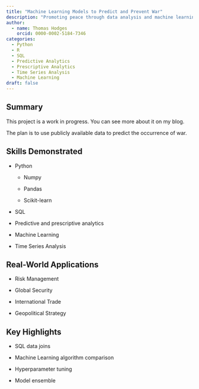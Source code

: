 ```yaml
---
title: "Machine Learning Models to Predict and Prevent War"
description: "Promoting peace through data analysis and machine learning"
author:
  - name: Thomas Hodges
    orcid: 0000-0002-5184-7346
categories: 
  - Python
  - R
  - SQL
  - Predictive Analytics
  - Prescriptive Analytics
  - Time Series Analysis
  - Machine Learning
draft: false
---
```


## Summary

This project is a work in progress. You can see more about it on my blog.

The plan is to use publicly available data to predict the occurrence of war.

## Skills Demonstrated

-   Python

    -   Numpy

    -   Pandas

    -   Scikit-learn

-   SQL

-   Predictive and prescriptive analytics

-   Machine Learning

-   Time Series Analysis

## Real-World Applications

-   Risk Management

-   Global Security

-   International Trade

-   Geopolitical Strategy

## Key Highlights

-   SQL data joins

-   Machine Learning algorithm comparison

-   Hyperparameter tuning

-   Model ensemble
